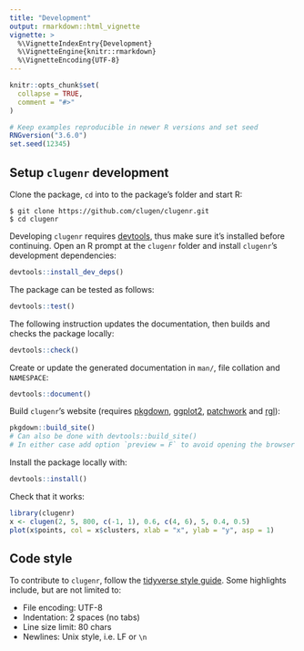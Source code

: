 ```yaml
---
title: "Development"
output: rmarkdown::html_vignette
vignette: >
  %\VignetteIndexEntry{Development}
  %\VignetteEngine{knitr::rmarkdown}
  %\VignetteEncoding{UTF-8}
---
```


```r
knitr::opts_chunk$set(
  collapse = TRUE,
  comment = "#>"
)
```

```r
# Keep examples reproducible in newer R versions and set seed
RNGversion("3.6.0") 
set.seed(12345)
```

## Setup `clugenr` development

Clone the package, `cd` into to the package's folder and start R:

```plaintext
$ git clone https://github.com/clugen/clugenr.git
$ cd clugenr
```

Developing `clugenr` requires [devtools], thus make sure it's installed before
continuing. Open an R prompt at the `clugenr` folder and install `clugenr`'s
development dependencies:

```R
devtools::install_dev_deps()
```

The package can be tested as follows:

```R
devtools::test()
```

The following instruction updates the documentation, then builds and checks the
package locally:

```R
devtools::check()
```

Create or update the generated documentation in `man/`, file collation and
`NAMESPACE`:

```R
devtools::document()
```

Build `clugenr`'s website (requires [pkgdown], [ggplot2], [patchwork] and
[rgl]):

```R
pkgdown::build_site()
# Can also be done with devtools::build_site()
# In either case add option `preview = F` to avoid opening the browser
```

Install the package locally with:

```R
devtools::install()
```

Check that it works:

```r
library(clugenr)
x <- clugen(2, 5, 800, c(-1, 1), 0.6, c(4, 6), 5, 0.4, 0.5)
plot(x$points, col = x$clusters, xlab = "x", ylab = "y", asp = 1)

```

## Code style

To contribute to `clugenr`, follow the [tidyverse style guide]. Some highlights
include, but are not limited to:

* File encoding: UTF-8
* Indentation: 2 spaces (no tabs)
* Line size limit: 80 chars
* Newlines: Unix style, i.e. LF or `\n`

[devtools]: https://devtools.r-lib.org/
[pkgdown]: https://pkgdown.r-lib.org/
[ggplot2]: https://ggplot2.tidyverse.org/
[patchwork]: https://patchwork.data-imaginist.com/index.html
[rgl]: https://dmurdoch.github.io/rgl/
[tidyverse style guide]: https://style.tidyverse.org/index.html
